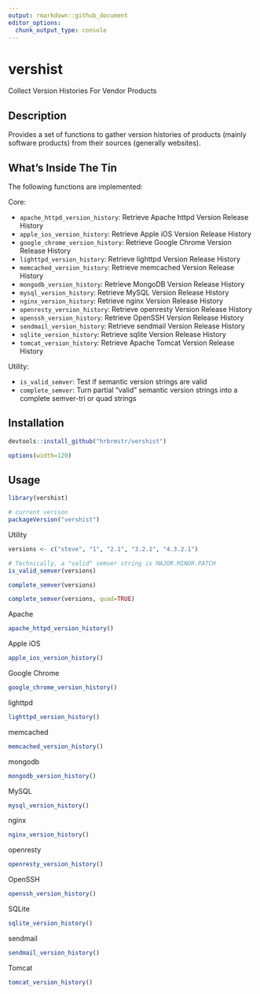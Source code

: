 ```yaml
---
output: rmarkdown::github_document
editor_options: 
  chunk_output_type: console
---
```


# vershist

Collect Version Histories For Vendor Products

## Description

Provides a set of functions to gather version histories of products 
(mainly software products) from their sources (generally websites).

## What's Inside The Tin

The following functions are implemented:

Core:

- `apache_httpd_version_history`:	Retrieve Apache httpd Version Release History
- `apple_ios_version_history`:	Retrieve Apple iOS Version Release History
- `google_chrome_version_history`:	Retrieve Google Chrome Version Release History
- `lighttpd_version_history`:	Retrieve lighttpd Version Release History
- `memcached_version_history`:	Retrieve memcached Version Release History
- `mongodb_version_history`:	Retrieve MongoDB Version Release History
- `mysql_version_history`:	Retrieve MySQL Version Release History
- `nginx_version_history`:	Retrieve nginx Version Release History
- `openresty_version_history`:	Retrieve openresty Version Release History
- `openssh_version_history`:	Retrieve OpenSSH Version Release History
- `sendmail_version_history`:	Retrieve sendmail Version Release History
- `sqlite_version_history`:	Retrieve sqlite Version Release History
- `tomcat_version_history`:	Retrieve Apache Tomcat Version Release History

Utility:

- `is_valid_semver`:	Test if semantic version strings are valid
- `complete_semver`:	Turn partial "valid" semantic version strings into a complete semver-tri or quad strings

## Installation

```r
devtools::install_github("hrbrmstr/vershist")
```

```r
options(width=120)
```

## Usage

```r
library(vershist)

# current verison
packageVersion("vershist")
```

Utility

```r
versions <- c("steve", "1", "2.1", "3.2.1", "4.3.2.1")

# Technically, a "valid" semver string is MAJOR.MINOR.PATCH
is_valid_semver(versions)

complete_semver(versions)

complete_semver(versions, quad=TRUE)
```

Apache

```r
apache_httpd_version_history()
```

Apple iOS

```r
apple_ios_version_history()
```

Google Chrome

```r
google_chrome_version_history()
```

lighttpd

```r
lighttpd_version_history()
```

memcached

```r
memcached_version_history()
```

mongodb

```r
mongodb_version_history()
```

MySQL

```r
mysql_version_history()
```

nginx

```r
nginx_version_history()
```

openresty

```r
openresty_version_history()
```

OpenSSH

```r
openssh_version_history()
```

SQLite

```r
sqlite_version_history()
```

sendmail

```r
sendmail_version_history()
```

Tomcat

```r
tomcat_version_history()
```
